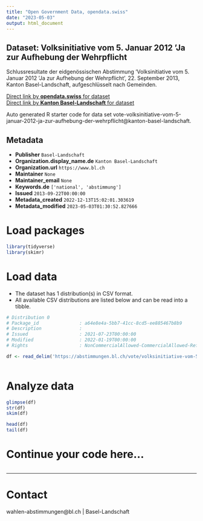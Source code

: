 ```yaml
---
title: "Open Government Data, opendata.swiss"
date: "2023-05-03"
output: html_document
---
```


## Dataset: Volksinitiative vom 5. Januar 2012 'Ja zur Aufhebung der Wehrpflicht

Schlussresultate der eidgenössischen Abstimmung 'Volksinitiative vom 5. Januar 2012 'Ja zur Aufhebung der Wehrpflicht', 22. September 2013, Kanton Basel-Landschaft, aufgeschlüsselt nach Gemeinden.

[Direct link by **opendata.swiss** for dataset](https://opendata.swiss/de/dataset/volksinitiative-vom-5-januar-2012-ja-zur-aufhebung-der-wehrpflicht)<br>
[Direct link by **Kanton Basel-Landschaft** for dataset](https://abstimmungen.bl.ch/vote/volksinitiative-vom-5-januar-2012-ja-zur-aufhebung-der-wehrpflicht/data)

Auto generated R starter code for data set vote-volksinitiative-vom-5-januar-2012-ja-zur-aufhebung-der-wehrpflicht@kanton-basel-landschaft.

## Metadata

- **Publisher** `Basel-Landschaft`
- **Organization.display_name.de** `Kanton Basel-Landschaft`
- **Organization.url** `https://www.bl.ch`
- **Maintainer** `None`
- **Maintainer_email** `None`
- **Keywords.de** `['national', 'abstimmung']`
- **Issued** `2013-09-22T00:00:00`
- **Metadata_created** `2022-12-13T15:02:01.303619`
- **Metadata_modified** `2023-05-03T01:30:52.827666`


# Load packages

```r

library(tidyverse)
library(skimr)

```

# Load data

-   The dataset has 1 distribution(s) in CSV format.
-   All available CSV distributions are listed below and can be read into a tibble.

```r

# Distribution 0
# Package_id               : a64e8e4a-5bb7-41cc-8cd5-ee885467b8b9
# Description              : 
# Issued                   : 2021-07-23T00:00:00
# Modified                 : 2022-01-19T00:00:00
# Rights                   : NonCommercialAllowed-CommercialAllowed-ReferenceRequired

df <- read_delim('https://abstimmungen.bl.ch/vote/volksinitiative-vom-5-januar-2012-ja-zur-aufhebung-der-wehrpflicht/data-csv')



```

# Analyze data

```r

glimpse(df)
str(df)
skim(df)

head(df)
tail(df)

```

# Continue your code here...

```r

```

------------------------------------------------------------------------

# Contact

wahlen-abstimmungen@bl.ch | Basel-Landschaft
